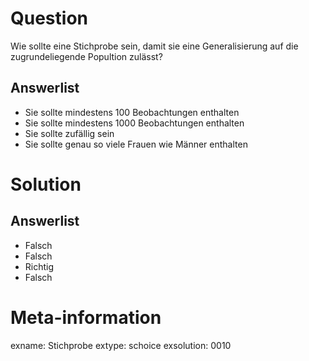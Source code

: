 Question
========

Wie sollte eine Stichprobe sein, damit sie eine Generalisierung auf die zugrundeliegende Popultion zulässt?

Answerlist
----------
* Sie sollte mindestens 100 Beobachtungen enthalten
* Sie sollte mindestens 1000 Beobachtungen enthalten
* Sie sollte zufällig sein
* Sie sollte genau so viele Frauen wie Männer enthalten


Solution
========

Answerlist
----------
* Falsch
* Falsch
* Richtig
* Falsch


Meta-information
================
exname: Stichprobe
extype: schoice
exsolution: 0010